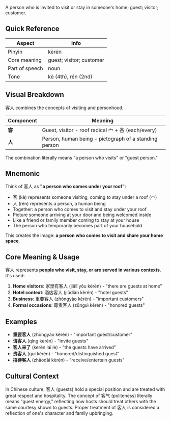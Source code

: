 A person who is invited to visit or stay in someone's home; guest; visitor; customer.

## Quick Reference

| Aspect         | Info                               |
| -------------- | ---------------------------------- |
| Pinyin         | kèrén                              |
| Core meaning   | guest; visitor; customer           |
| Part of speech | noun                               |
| Tone           | kè (4th), rén (2nd)                |

## Visual Breakdown

客人 combines the concepts of visiting and personhood.

| Component | Meaning                                                      |
| --------- | ------------------------------------------------------------ |
| **客**    | Guest, visitor - roof radical 宀 + 各 (each/every)         |
| **人**    | Person, human being - pictograph of a standing person       |

The combination literally means "a person who visits" or "guest person."

## Mnemonic

Think of 客人 as **"a person who comes under your roof"**:

- 客 (kè) represents someone visiting, coming to stay under a roof (宀)
- 人 (rén) represents a person, a human being
- Together: a person who comes to visit and stay under your roof
- Picture someone arriving at your door and being welcomed inside
- Like a friend or family member coming to stay at your house
- The person who temporarily becomes part of your household

This creates the image: **a person who comes to visit and share your home space**.

## Core Meaning & Usage

客人 represents **people who visit, stay, or are served in various contexts**. It's used:

1. **Home visitors**: 家里有客人 (jiālǐ yǒu kèrén) - "there are guests at home"
2. **Hotel context**: 酒店客人 (jiǔdiàn kèrén) - "hotel guests"
3. **Business**: 重要客人 (zhòngyào kèrén) - "important customers"
4. **Formal occasions**: 尊贵客人 (zūnguì kèrén) - "honored guests"

## Examples

- **重要客人** (zhòngyào kèrén) - "important guest/customer"
- **请客人** (qǐng kèrén) - "invite guests"
- **客人来了** (kèrén lái le) - "the guests have arrived"
- **贵客人** (guì kèrén) - "honored/distinguished guest"
- **招待客人** (zhāodài kèrén) - "receive/entertain guests"

## Cultural Context

In Chinese culture, 客人 (guests) hold a special position and are treated with great respect and hospitality. The concept of 客气 (politeness) literally means "guest energy," reflecting how hosts should treat others with the same courtesy shown to guests. Proper treatment of 客人 is considered a reflection of one's character and family upbringing.
